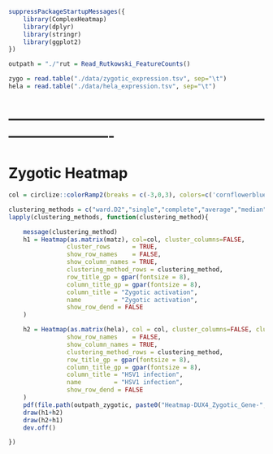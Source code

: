 ```r
suppressPackageStartupMessages({
    library(ComplexHeatmap)
    library(dplyr)
    library(stringr)
    library(ggplot2)
})
```


```r
outpath = "./"rut = Read_Rutkowski_FeatureCounts()
```

```r
zygo = read.table("./data/zygotic_expression.tsv", sep="\t")
hela = read.table("./data/hela_expression.tsv", sep="\t")
```



# ---------------------------------------------------------------------------- #
# Zygotic Heatmap

```r
col = circlize::colorRamp2(breaks = c(-3,0,3), colors=c('cornflowerblue','white','firebrick'))

clustering_methods = c("ward.D2","single","complete","average","median")
lapply(clustering_methods, function(clustering_method){

    message(clustering_method)
    h1 = Heatmap(as.matrix(matz), col=col, cluster_columns=FALSE, 
                cluster_rows      = TRUE,
                show_row_names    = FALSE,
                show_column_names = TRUE,
                clustering_method_rows = clustering_method,
                row_title_gp = gpar(fontsize = 8),
                column_title_gp = gpar(fontsize = 8),
                column_title = "Zygotic activation",
                name         = "Zygotic activation",
                show_row_dend = FALSE
    )

    h2 = Heatmap(as.matrix(hela), col = col, cluster_columns=FALSE, cluster_rows=TRUE,
                show_row_names    = FALSE,
                show_column_names = TRUE,
                clustering_method_rows = clustering_method,
                row_title_gp = gpar(fontsize = 8),
                column_title_gp = gpar(fontsize = 8),
                column_title = "HSV1 infection",
                name         = "HSV1 infection",
                show_row_dend = FALSE
    )
    pdf(file.path(outpath_zygotic, paste0("Heatmap-DUX4_Zygotic_Gene-",clustering_method,".pdf")), width = 4, height = 5)
    draw(h1+h2)
    draw(h2+h1)
    dev.off()

})
```

